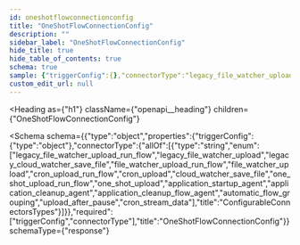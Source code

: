 ```yaml
---
id: oneshotflowconnectionconfig
title: "OneShotFlowConnectionConfig"
description: ""
sidebar_label: "OneShotFlowConnectionConfig"
hide_title: true
hide_table_of_contents: true
schema: true
sample: {"triggerConfig":{},"connectorType":"legacy_file_watcher_upload_run_flow"}
custom_edit_url: null
---
```



<Heading
  as={"h1"}
  className={"openapi__heading"}
  children={"OneShotFlowConnectionConfig"}
>
</Heading>





<Schema
  schema={{"type":"object","properties":{"triggerConfig":{"type":"object"},"connectorType":{"allOf":[{"type":"string","enum":["legacy_file_watcher_upload_run_flow","legacy_file_watcher_upload","legacy_cloud_watcher_save_file","file_watcher_upload_run_flow","file_watcher_upload","cron_upload_run_flow","cron_upload","cloud_watcher_save_file","one_shot_upload_run_flow","one_shot_upload","application_startup_agent","application_cleanup_agent","application_cleanup_flow_agent","automatic_flow_grouping","upload_after_pause","cron_stream_data"],"title":"ConfigurableConnectorsTypes"}]}},"required":["triggerConfig","connectorType"],"title":"OneShotFlowConnectionConfig"}}
  schemaType={"response"}
>
  
</Schema>
            